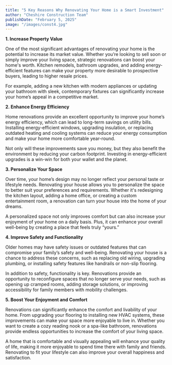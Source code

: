 ```yaml
---
title: "5 Key Reasons Why Renovating Your Home is a Smart Investment"
author: "Cheshire Construction Team"
publishDate: "February 5, 2025"
image: "/images/const4.jpg"
---
```




**1. Increase Property Value**

One of the most significant advantages of renovating your home is the potential to increase its market value. Whether you’re looking to sell soon or simply improve your living space, strategic renovations can boost your home's worth. Kitchen remodels, bathroom upgrades, and adding energy-efficient features can make your property more desirable to prospective buyers, leading to higher resale prices.

For example, adding a new kitchen with modern appliances or updating your bathroom with sleek, contemporary fixtures can significantly increase your home’s appeal in a competitive market.



**2. Enhance Energy Efficiency**

Home renovations provide an excellent opportunity to improve your home’s energy efficiency, which can lead to long-term savings on utility bills. Installing energy-efficient windows, upgrading insulation, or replacing outdated heating and cooling systems can reduce your energy consumption and make your home more comfortable year-round.

Not only will these improvements save you money, but they also benefit the environment by reducing your carbon footprint. Investing in energy-efficient upgrades is a win-win for both your wallet and the planet.


**3. Personalize Your Space**

Over time, your home’s design may no longer reflect your personal taste or lifestyle needs. Renovating your house allows you to personalize the space to better suit your preferences and requirements. Whether it's redesigning the kitchen layout, adding a home office, or creating a custom entertainment room, a renovation can turn your house into the home of your dreams.

A personalized space not only improves comfort but can also increase your enjoyment of your home on a daily basis. Plus, it can enhance your overall well-being by creating a place that feels truly “yours.”

**4. Improve Safety and Functionality**

Older homes may have safety issues or outdated features that can compromise your family’s safety and well-being. Renovating your house is a chance to address these concerns, such as replacing old wiring, upgrading plumbing, or installing safety features like handrails or non-slip flooring.

In addition to safety, functionality is key. Renovations provide an opportunity to reconfigure spaces that no longer serve your needs, such as opening up cramped rooms, adding storage solutions, or improving accessibility for family members with mobility challenges.


**5. Boost Your Enjoyment and Comfort**

Renovations can significantly enhance the comfort and livability of your home. From upgrading your flooring to installing new HVAC systems, these improvements can make your space more enjoyable to live in. Whether you want to create a cozy reading nook or a spa-like bathroom, renovations provide endless opportunities to increase the comfort of your living space.

A home that is comfortable and visually appealing will enhance your quality of life, making it more enjoyable to spend time there with family and friends. Renovating to fit your lifestyle can also improve your overall happiness and satisfaction.